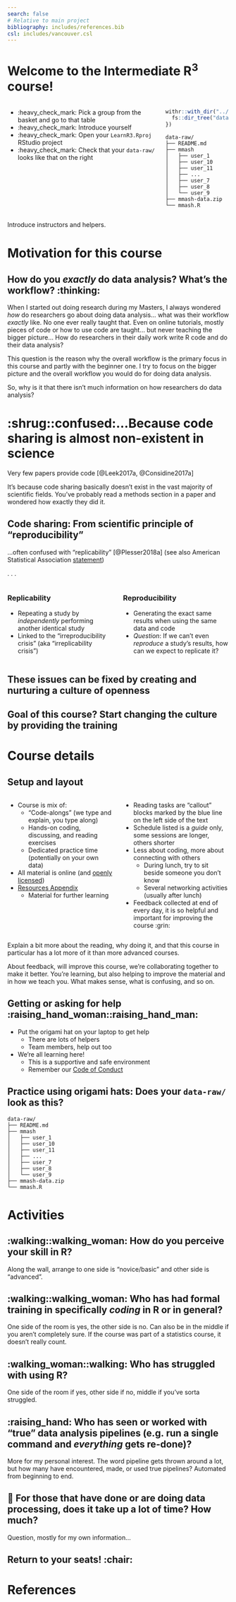 ```yaml
---
search: false
# Relative to main project
bibliography: includes/references.bib
csl: includes/vancouver.csl
---
```


# Welcome to the Intermediate R^3^ course!

::: columns
::: {.column width="70%"}
-   :heavy_check_mark: Pick a group from the basket and go to that table
-   :heavy_check_mark: Introduce yourself
-   :heavy_check_mark: Open your `LearnR3.Rproj` RStudio project
-   :heavy_check_mark: Check that your `data-raw/` looks like that on
    the right
:::

::: {.column width="30%"}
```r
withr::with_dir("../", {
  fs::dir_tree("data-raw/", recurse = 1)
})
```

``` text
data-raw/
├── README.md
├── mmash
│   ├── user_1
│   ├── user_10
│   ├── user_11
│   ├── ...
│   ├── user_7
│   ├── user_8
│   └── user_9
├── mmash-data.zip
└── mmash.R
```
:::
:::

::: notes
Introduce instructors and helpers.
:::

# Motivation for this course {.center}

## How do you *exactly* do data analysis? What's the workflow? :thinking: {.center}

::: notes
When I started out doing research during my Masters, I always wondered
*how* do researchers go about doing data analysis... what was their
workflow *exactly* like. No one ever really taught that. Even on online
tutorials, mostly pieces of code or how to use code are taught... but
never teaching the bigger picture... How do researchers in their daily
work write R code and do their data analysis?

This question is the reason why the overall workflow is the primary
focus in this course and partly with the beginner one. I try to focus on
the bigger picture and the overall workflow you would do for doing data
analysis.

So, why is it that there isn't much information on how researchers do
data analysis?
:::

# :shrug::confused:...Because code sharing is almost non-existent in science {.center}

Very few papers provide code [@Leek2017a, @Considine2017a]

::: notes
It's because code sharing basically doesn't exist in the vast majority
of scientific fields. You've probably read a methods section in a paper
and wondered how exactly they did it.
:::

## Code sharing: From scientific principle of "reproducibility" {.center}

...often confused with "replicability" [@Plesser2018a] (see also
American Statistical Association
[statement](https://www.amstat.org/asa/files/pdfs/POL-ReproducibleResearchRecommendations.pdf))

. . .

::: columns
::: {.column width="50%"}
### Replicability

-   Repeating a study by *independently* performing another identical
    study
-   Linked to the "irreproducibility crisis" (aka "irreplicability
    crisis")
:::

::: {.column width="50%"}
### Reproducibility

-   Generating the exact same results when using the same data and code
-   *Question*: If we can't even *reproduce* a study's results, how can
    we expect to replicate it?
:::
:::

## These issues can be fixed by creating and nurturing a culture of openness {.center}

## Goal of this course? Start changing the culture by providing the training {.center}

# Course details

## Setup and layout {.smaller}

::: columns
::: {.column width="50%"}
-   Course is mix of:
    -   "Code-alongs" (we type and explain, you type along)
    -   Hands-on coding, discussing, and reading exercises
    -   Dedicated practice time (potentially on your own data)
-   All material is online (and [openly
    licensed](https://r-cubed-intro.rostools.org/LICENSE.html))
-   [Resources Appendix](https://guides.rostools.org/learning.html)
    -   Material for further learning
:::

::: {.column width="50%"}
-   Reading tasks are "callout" blocks marked by the blue line on the
    left side of the text
-   Schedule listed is a *guide* only, some sessions are longer, others
    shorter
-   Less about coding, more about connecting with others
    -   During lunch, try to sit beside someone you don't know
    -   Several networking activities (usually after lunch)
-   Feedback collected at end of every day, it is so helpful and
    important for improving the course :grin:
:::
:::

::: notes
Explain a bit more about the reading, why doing it, and that this course
in particular has a lot more of it than more advanced courses.

About feedback, will improve this course, we're collaborating together
to make it better. You're learning, but also helping to improve the
material and in how we teach you. What makes sense, what is confusing,
and so on.
:::

## Getting or asking for help :raising_hand_woman::raising_hand_man: {.smaller}

-   Put the origami hat on your laptop to get help
    -   There are lots of helpers
    -   Team members, help out too
-   We're all learning here!
    -   This is a supportive and safe environment
    -   Remember our [Code of Conduct](conduct.html)

## Practice using origami hats: Does your `data-raw/` look as this? {.center}

``` text
data-raw/
├── README.md
├── mmash
│   ├── user_1
│   ├── user_10
│   ├── user_11
│   ├── ...
│   ├── user_7
│   ├── user_8
│   └── user_9
├── mmash-data.zip
└── mmash.R
```

# Activities

## :walking::walking_woman: How do you perceive your skill in R? {.center}

::: notes
Along the wall, arrange to one side is "novice/basic" and other side is
"advanced".
:::

## :walking::walking_woman: Who has had formal training in specifically *coding* in R or in general? {.center}

::: notes
One side of the room is yes, the other side is no. Can also be in the
middle if you aren't completely sure. If the course was part of a
statistics course, it doesn't really count.
:::

## :walking_woman::walking: Who has struggled with using R? {.center}

::: notes
One side of the room if yes, other side if no, middle if you've sorta
struggled.
:::

## :raising_hand: Who has seen or worked with "true" data analysis pipelines (e.g. run a single command and *everything* gets re-done)? {.center}

::: notes
More for my personal interest. The word pipeline gets thrown around a
lot, but how many have encountered, made, or used true pipelines?
Automated from beginning to end.
:::

## 💬 For those that have done or are doing data processing, does it take up a lot of time? How much? {.center}

::: notes
Question, mostly for my own information...
:::

## Return to your seats! :chair: {.center}

# References

